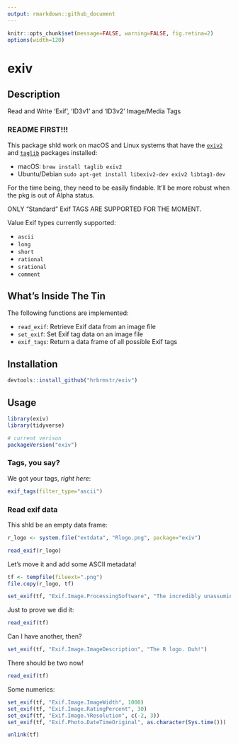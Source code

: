 ```yaml
---
output: rmarkdown::github_document
---
```

```r
knitr::opts_chunk$set(message=FALSE, warning=FALSE, fig.retina=2)
options(width=120)
```

# exiv

## Description

Read and Write 'Exif', 'ID3v1' and 'ID3v2' Image/Media Tags

### README FIRST!!! 

This package shld work on macOS and Linux systems that have the [`exiv2`](http://www.exiv2.org/) and [`taglib`](https://github.com/taglib/taglib) packages installed:

- macOS: `brew install taglib exiv2`
- Ubuntu/Debian `sudo apt-get install libexiv2-dev exiv2 libtag1-dev`

For the time being, they need to be easily findable. It'll be more robust when the pkg is out of Alpha status.

ONLY "Standard" Exif TAGS ARE SUPPORTED FOR THE MOMENT.

Value Exif types currently supported:

- `ascii`
- `long`
- `short`
- `rational`
- `srational`
- `comment`

## What's Inside The Tin

The following functions are implemented:

- `read_exif`:	Retrieve Exif data from an image file
- `set_exif`:	Set Exif tag data on an image file
- `exif_tags`:	Return a data frame of all possible Exif tags

## Installation

```r
devtools::install_github("hrbrmstr/exiv")
```

## Usage

```r
library(exiv)
library(tidyverse)

# current verison
packageVersion("exiv")
```

### Tags, you say?

We got your tags, _right here_:

```r
exif_tags(filter_type="ascii")
```

### Read exif data

This shld be an empty data frame:

```r
r_logo <- system.file("extdata", "Rlogo.png", package="exiv")

read_exif(r_logo)
```

Let's move it and add some ASCII metadata!

```r
tf <- tempfile(fileext=".png")
file.copy(r_logo, tf)

set_exif(tf, "Exif.Image.ProcessingSoftware", "The incredibly unassuming exiv R package!")
```

Just to prove we did it:

```r
read_exif(tf)
```

Can I have another, then?

```r
set_exif(tf, "Exif.Image.ImageDescription", "The R logo. Duh!")
```

There should be two now!

```r
read_exif(tf)
```

Some numerics:

```r
set_exif(tf, "Exif.Image.ImageWidth", 1000)
set_exif(tf, "Exif.Image.RatingPercent", 30)
set_exif(tf, "Exif.Image.YResolution", c(-2, 3))
set_exif(tf, "Exif.Photo.DateTimeOriginal", as.character(Sys.time()))
```

```r
unlink(tf)
```
